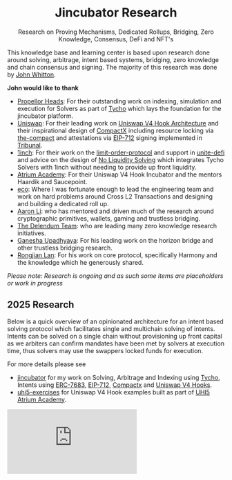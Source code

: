 <div align="center">
  <h1 align="center">Jincubator Research</h1>
  <p align="center">
    Research on Proving Mechanisms, Dedicated Rollups, Bridging, Zero Knowledge,
    Consensus, DeFi and NFT's
  </p>
</div>

This knowledge base and learning center is based upon research done around solving, arbitrage, intent based systems, bridging, zero knowledge and chain consensus and signing. The majority of this research was done by [John Whitton](https://johnwhitton.com).

**John would like to thank**

- [Propellor Heads](https://www.propellerheads.xyz/): For their outstanding work on indexing, simulation and execution for Solvers as part of [Tycho](https://docs.propellerheads.xyz/tycho/overview) which lays the foundation for the jincubator platform.
- [Uniswap](https://docs.uniswap.org/contracts/v4/overview): For their leading work on [Uniswap V4 Hook Architecture](https://docs.uniswap.org/contracts/v4/concepts/hooks) and their inspirational design of [CompactX](https://github.com/uniswap/compactx) including resource locking via [the-compact](https://github.com/uniswap/the-compact) and attestations via [EIP-712](https://eips.ethereum.org/EIPS/eip-712) signing implemented in [Tribunal](https://github.com/uniswap/tribunal).
- [1inch](https://1inch.io/): For their work on the [limit-order-protocol](https://portal.1inch.dev/documentation/contracts/limit-order-protocol/limit-order-introduction) and support in [unite-defi](https://ethglobal.com/showcase/defiunite-jincubator-g1h0p) and advice on the design of [No Liquidity Solving](https://tycho-1inch.jincubator.com/) which integrates Tycho Solvers with 1inch without needing to provide up front liquidity.
- [Atrium Academy](https://atrium.academy/uniswap): For their Uniswap V4 Hook Incubator and the mentors Haardik and Saucepoint.
- [eco](https://eco.com): Where I was fortunate enough to lead the engineering team and work on hard problems around Cross L2 Transactions and designing and building a dedicated roll up.
- [Aaron Li](https://www.linkedin.com/in/aaronqli/): who has mentored and driven much of the research around cryptographic primitives, wallets, gaming and trustless bridging.
- [The Delendum Team](https://delendum.xyz/team): who are leading many zero knowledge research initiatives.
- [Ganesha Upadhyaya](https://www.linkedin.com/in/gupadhyaya/): For his leading work on the horizon bridge and other trustless bridging research.
- [Rongjian Lan](https://www.linkedin.com/in/rongjianlan/): For his work on core protocol, specifically Harmony and the knowledge which he generously shared.

_Please note: Research is ongoing and as such some items are placeholders or work in progress_

## 2025 Research

Below is a quick overview of an opinionated architecture for an intent based solving protocol which facilitates single and multichain solving of intents. Intents can be solved on a single chain without provisioning up front capital as we arbiters can confirm mandates have been met by solvers at execution time, thus solvers may use the swappers locked funds for execution.

For more details please see

- [jincubator](https://github.com/jincubator) for my work on Solving, Arbitrage and Indexing using [Tycho](https://docs.propellerheads.xyz/tycho/overview), Intents using [ERC-7683](https://www.erc7683.org/spec), [EIP-712](https://eips.ethereum.org/EIPS/eip-712), [Compactx](https://github.com/uniswap/compactx) and [Uniswap V4 Hooks](https://docs.uniswap.org/contracts/v4/overview).
- [uhi5-exercises](https://github.com/johnwhitton/uhi5-exercises) for Uniswap V4 Hook examples built as part of [UHI5 Atrium Academy](https://atrium.academy/uniswap).

<iframe
  src="https://www.loom.com/embed/b4635dbab0bb473f84f5bc55e514e845"
  frameborder="0"
  allowfullscreen
  allow="autoplay; encrypted-media"
  style={{
    width: "100%",
    height: "500px",
    borderRadius: "12px",
  }}
/>
